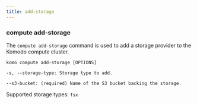 ```yaml
---
title: add-storage
---
```


### compute add-storage

The `compute add-storage` command is used to add a storage provider to the Komodo compute cluster.

```
komo compute add-storage [OPTIONS]
```

```
-s, --storage-type: Storage type to add.
```

```
--s3-bucket: (required) Name of the S3 bucket backing the storage.
```

Supported storage types: `fsx`
